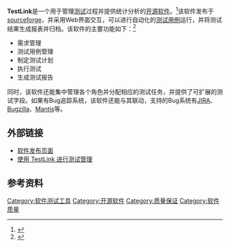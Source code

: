 {{refimprove|time=2015-09-13T00:48:46+00:00}}
'''TestLink'''是一个用于管理[[软件测试|测试]]过程并提供统计分析的[[开源软件|开源软件]]。<ref>{{cite journal|author1=Filippo Lanubile|author2=Christof Ebert|author3=Rafael Prikladnicki|author4=Aurora Vizcaíno|title=Collaboration Tools for Global Software Engineering|journal=IEEE Software|date=2010-03|volume=27|issue=2|pages=52–55|doi=10.1109/MS.2010.39|url=http://www.vector.com/portal/medien/vector_consulting/publications/Ebert_CollaborationTools_IEEESoftware_2010V27N2_DE.pdf|access-date=2015-08-14|archive-date=2015-08-07|archive-url=https://web.archive.org/web/20150807111424/http://vector.com/portal/medien/vector_consulting/publications/Ebert_CollaborationTools_IEEESoftware_2010V27N2_DE.pdf|dead-url=no}}</ref>该软件发布于[[SourceForge|sourceforge]]，并采用Web界面交互，可以进行自动化的[[测试用例|测试用例]]运行，并将测试结果生成报表并归档。该软件的主要功能如下：<ref>{{Cite web |url=http://sourceforge.net/projects/testlink/ |title=存档副本 |accessdate=2015-08-13 |archive-date=2015-08-14 |archive-url=https://web.archive.org/web/20150814021447/http://sourceforge.net/projects/testlink/ |dead-url=no }}</ref>
* 需求管理
* 测试用例管理
* 制定测试计划
* 执行测试
* 生成测试报告
同时，该软件还能集中管理各个角色并分配相应的测试任务，并提供了可扩展的测试字段。如果有Bug追踪系统，该软件还能与其联动，支持的Bug系统有[[JIRA|JIRA]]、[[Bugzilla|Bugzilla]]、[[Mantis|Mantis]]等。

== 外部链接 ==
* [http://sourceforge.net/projects/testlink/ 软件发布页面]{{Wayback|url=http://sourceforge.net/projects/testlink/ |date=20150814021447 }}
* [https://www.ibm.com/developerworks/cn/opensource/os-testlink/ 使用 TestLink 进行测试管理]{{Wayback|url=https://www.ibm.com/developerworks/cn/opensource/os-testlink/ |date=20160322055541 }}

== 参考资料 ==
{{Reflist}}

{{软件小作品}}

[[Category:软件测试工具|Category:软件测试工具]]
[[Category:开源软件|Category:开源软件]]
[[Category:质量保证|Category:质量保证]]
[[Category:软件质量|Category:软件质量]]